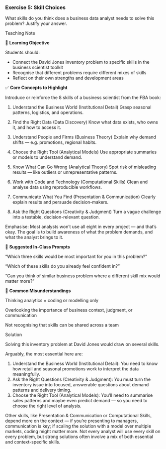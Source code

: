 <!-- question-type: prep -->
### Exercise 5: Skill Choices 
What skills do you think does a business data analyst needs to solve this problem? Justify your answer.

<!-- BEGIN PROFILE:r-teaching-guide -->
::: {.content-visible when-profile="r-teaching-guide"}

::: {.teaching-block}

::: {.teaching-block-header}
Teaching Note
:::

::: {.teaching-block-body}

🎯 **Learning Objective**

Students should:

- Connect the David Jones inventory problem to specific skills in the business scientist toolkit
- Recognise that different problems require different mixes of skills
- Reflect on their own strengths and development areas

✅  **Core Concepts to Highlight**

Introduce or reinforce the 8 skills of a business scientist from the FBA book:

1. Understand the Business World (Institutional Detail)
Grasp seasonal patterns, logistics, and operations.

2. Find the Right Data (Data Discovery)
Know what data exists, who owns it, and how to access it.

3. Understand People and Firms (Business Theory)
Explain why demand shifts — e.g. promotions, regional habits.

4. Choose the Right Tool (Analytical Models)
Use appropriate summaries or models to understand demand.

5. Know What Can Go Wrong (Analytical Theory)
Spot risk of misleading results — like outliers or unrepresentative patterns.

6. Work with Code and Technology (Computational Skills)
Clean and analyse data using reproducible workflows.

7. Communicate What You Find (Presentation & Communication)
Clearly explain results and persuade decision-makers.

7. Ask the Right Questions (Creativity & Judgment)
Turn a vague challenge into a testable, decision-relevant question.

Emphasise: Most analysts won’t use all eight in every project — and that’s okay.
The goal is to build awareness of what the problem demands, and what the analyst brings to it.

💬 **Suggested In-Class Prompts**

“Which three skills would be most important for you in this problem?”

“Which of these skills do you already feel confident in?”

“Can you think of similar business problem where a different skill mix would matter more?”

📌 **Common Misunderstandings** 

Thinking analytics = coding or modelling only

Overlooking the importance of business context, judgment, or communication

Not recognising that skills can be shared across a team

:::

:::

:::
<!-- END PROFILE:r-teaching-guide -->

<!-- BEGIN PROFILE:r-solutions -->
::: {.content-visible when-profile="r-solutions" when-profile="r-teaching-guide"}

::: {.solution-block}

::: {.solution-block-header}
Solution
:::

::: {.solution-block-body}

Solving this inventory problem at David Jones would draw on several skills.

Arguably, the most essential here are:

1. Understand the Business World (Institutional Detail): You need to know how retail and seasonal promotions work to interpret the data meaningfully.
2. Ask the Right Questions (Creativity & Judgment): You must turn the inventory issue into focused, answerable questions about demand patterns and delivery timing.
3. Choose the Right Tool (Analytical Models): You’ll need to summarise sales patterns and maybe even predict demand — so you need to choose the right level of analysis.

Other skills, like Presentation & Communication or Computational Skills, depend more on the context — if you're presenting to managers, communication is key; if scaling the solution with a model over multiple markets, coding might matter more. Not every analyst will use every skill on every problem, but strong solutions often involve a mix of both essential and context-specific skills.
:::

:::

:::
<!-- END PROFILE:r-solutions -->
